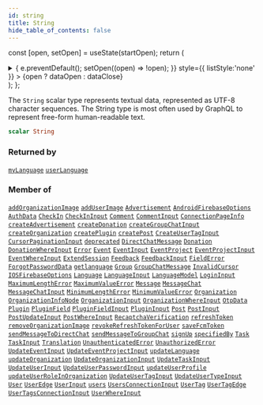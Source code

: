 ```yaml
---
id: string
title: String
hide_table_of_contents: false
---
```






const [open, setOpen] = useState(startOpen);
return (
<details {...(open ? { open: true } : {})} className="details" style={{ border:'none', boxShadow:'none', background:'var(--ifm-background-color)' }}>
<summary
onClick={(e) => {
e.preventDefault();
setOpen((open) => !open);
}}
style={{ listStyle:'none' }} >
{open ? dataOpen : dataClose}
</summary>
{open && children}
</details>
);
};

The `String` scalar type represents textual data, represented as UTF-8 character sequences. The String type is most often used by GraphQL to represent free-form human-readable text.

```graphql
scalar String
```

### Returned by

[`myLanguage`](../../../docs/schema/queries/my-language) <Badge class="secondary" text="query"/><Bullet />[`userLanguage`](../../../docs/schema/queries/user-language) <Badge class="secondary" text="query"/>

### Member of

[`addOrganizationImage`](../../../docs/schema/mutations/add-organization-image) <Badge class="secondary" text="mutation"/><Bullet />[`addUserImage`](../../../docs/schema/mutations/add-user-image) <Badge class="secondary" text="mutation"/><Bullet />[`Advertisement`](../../../docs/schema/objects/advertisement) <Badge class="secondary" text="object"/><Bullet />[`AndroidFirebaseOptions`](../../../docs/schema/objects/android-firebase-options) <Badge class="secondary" text="object"/><Bullet />[`AuthData`](../../../docs/schema/objects/auth-data) <Badge class="secondary" text="object"/><Bullet />[`CheckIn`](../../../docs/schema/objects/check-in) <Badge class="secondary" text="object"/><Bullet />[`CheckInInput`](../../../docs/schema/inputs/check-in-input) <Badge class="secondary" text="input"/><Bullet />[`Comment`](../../../docs/schema/objects/comment) <Badge class="secondary" text="object"/><Bullet />[`CommentInput`](../../../docs/schema/inputs/comment-input) <Badge class="secondary" text="input"/><Bullet />[`ConnectionPageInfo`](../../../docs/schema/objects/connection-page-info) <Badge class="secondary" text="object"/><Bullet />[`createAdvertisement`](../../../docs/schema/mutations/create-advertisement) <Badge class="secondary" text="mutation"/><Bullet />[`createDonation`](../../../docs/schema/mutations/create-donation) <Badge class="secondary" text="mutation"/><Bullet />[`createGroupChatInput`](../../../docs/schema/inputs/create-group-chat-input) <Badge class="secondary" text="input"/><Bullet />[`createOrganization`](../../../docs/schema/mutations/create-organization) <Badge class="secondary" text="mutation"/><Bullet />[`createPlugin`](../../../docs/schema/mutations/create-plugin) <Badge class="secondary" text="mutation"/><Bullet />[`createPost`](../../../docs/schema/mutations/create-post) <Badge class="secondary" text="mutation"/><Bullet />[`CreateUserTagInput`](../../../docs/schema/inputs/create-user-tag-input) <Badge class="secondary" text="input"/><Bullet />[`CursorPaginationInput`](../../../docs/schema/inputs/cursor-pagination-input) <Badge class="secondary" text="input"/><Bullet />[`deprecated`](../../../docs/schema/directives/deprecated) <Badge class="secondary" text="directive"/><Bullet />[`DirectChatMessage`](../../../docs/schema/objects/direct-chat-message) <Badge class="secondary" text="object"/><Bullet />[`Donation`](../../../docs/schema/objects/donation) <Badge class="secondary" text="object"/><Bullet />[`DonationWhereInput`](../../../docs/schema/inputs/donation-where-input) <Badge class="secondary" text="input"/><Bullet />[`Error`](../../../docs/schema/interfaces/error) <Badge class="secondary" text="interface"/><Bullet />[`Event`](../../../docs/schema/objects/event) <Badge class="secondary" text="object"/><Bullet />[`EventInput`](../../../docs/schema/inputs/event-input) <Badge class="secondary" text="input"/><Bullet />[`EventProject`](../../../docs/schema/objects/event-project) <Badge class="secondary" text="object"/><Bullet />[`EventProjectInput`](../../../docs/schema/inputs/event-project-input) <Badge class="secondary" text="input"/><Bullet />[`EventWhereInput`](../../../docs/schema/inputs/event-where-input) <Badge class="secondary" text="input"/><Bullet />[`ExtendSession`](../../../docs/schema/objects/extend-session) <Badge class="secondary" text="object"/><Bullet />[`Feedback`](../../../docs/schema/objects/feedback) <Badge class="secondary" text="object"/><Bullet />[`FeedbackInput`](../../../docs/schema/inputs/feedback-input) <Badge class="secondary" text="input"/><Bullet />[`FieldError`](../../../docs/schema/interfaces/field-error) <Badge class="secondary" text="interface"/><Bullet />[`ForgotPasswordData`](../../../docs/schema/inputs/forgot-password-data) <Badge class="secondary" text="input"/><Bullet />[`getlanguage`](../../../docs/schema/queries/getlanguage) <Badge class="secondary" text="query"/><Bullet />[`Group`](../../../docs/schema/objects/group) <Badge class="secondary" text="object"/><Bullet />[`GroupChatMessage`](../../../docs/schema/objects/group-chat-message) <Badge class="secondary" text="object"/><Bullet />[`InvalidCursor`](../../../docs/schema/objects/invalid-cursor) <Badge class="secondary" text="object"/><Bullet />[`IOSFirebaseOptions`](../../../docs/schema/objects/iosfirebase-options) <Badge class="secondary" text="object"/><Bullet />[`Language`](../../../docs/schema/objects/language) <Badge class="secondary" text="object"/><Bullet />[`LanguageInput`](../../../docs/schema/inputs/language-input) <Badge class="secondary" text="input"/><Bullet />[`LanguageModel`](../../../docs/schema/objects/language-model) <Badge class="secondary" text="object"/><Bullet />[`LoginInput`](../../../docs/schema/inputs/login-input) <Badge class="secondary" text="input"/><Bullet />[`MaximumLengthError`](../../../docs/schema/objects/maximum-length-error) <Badge class="secondary" text="object"/><Bullet />[`MaximumValueError`](../../../docs/schema/objects/maximum-value-error) <Badge class="secondary" text="object"/><Bullet />[`Message`](../../../docs/schema/objects/message) <Badge class="secondary" text="object"/><Bullet />[`MessageChat`](../../../docs/schema/objects/message-chat) <Badge class="secondary" text="object"/><Bullet />[`MessageChatInput`](../../../docs/schema/inputs/message-chat-input) <Badge class="secondary" text="input"/><Bullet />[`MinimumLengthError`](../../../docs/schema/objects/minimum-length-error) <Badge class="secondary" text="object"/><Bullet />[`MinimumValueError`](../../../docs/schema/objects/minimum-value-error) <Badge class="secondary" text="object"/><Bullet />[`Organization`](../../../docs/schema/objects/organization) <Badge class="secondary" text="object"/><Bullet />[`OrganizationInfoNode`](../../../docs/schema/objects/organization-info-node) <Badge class="secondary" text="object"/><Bullet />[`OrganizationInput`](../../../docs/schema/inputs/organization-input) <Badge class="secondary" text="input"/><Bullet />[`OrganizationWhereInput`](../../../docs/schema/inputs/organization-where-input) <Badge class="secondary" text="input"/><Bullet />[`OtpData`](../../../docs/schema/objects/otp-data) <Badge class="secondary" text="object"/><Bullet />[`Plugin`](../../../docs/schema/objects/plugin) <Badge class="secondary" text="object"/><Bullet />[`PluginField`](../../../docs/schema/objects/plugin-field) <Badge class="secondary" text="object"/><Bullet />[`PluginFieldInput`](../../../docs/schema/inputs/plugin-field-input) <Badge class="secondary" text="input"/><Bullet />[`PluginInput`](../../../docs/schema/inputs/plugin-input) <Badge class="secondary" text="input"/><Bullet />[`Post`](../../../docs/schema/objects/post) <Badge class="secondary" text="object"/><Bullet />[`PostInput`](../../../docs/schema/inputs/post-input) <Badge class="secondary" text="input"/><Bullet />[`PostUpdateInput`](../../../docs/schema/inputs/post-update-input) <Badge class="secondary" text="input"/><Bullet />[`PostWhereInput`](../../../docs/schema/inputs/post-where-input) <Badge class="secondary" text="input"/><Bullet />[`RecaptchaVerification`](../../../docs/schema/inputs/recaptcha-verification) <Badge class="secondary" text="input"/><Bullet />[`refreshToken`](../../../docs/schema/mutations/refresh-token) <Badge class="secondary" text="mutation"/><Bullet />[`removeOrganizationImage`](../../../docs/schema/mutations/remove-organization-image) <Badge class="secondary" text="mutation"/><Bullet />[`revokeRefreshTokenForUser`](../../../docs/schema/mutations/revoke-refresh-token-for-user) <Badge class="secondary" text="mutation"/><Bullet />[`saveFcmToken`](../../../docs/schema/mutations/save-fcm-token) <Badge class="secondary" text="mutation"/><Bullet />[`sendMessageToDirectChat`](../../../docs/schema/mutations/send-message-to-direct-chat) <Badge class="secondary" text="mutation"/><Bullet />[`sendMessageToGroupChat`](../../../docs/schema/mutations/send-message-to-group-chat) <Badge class="secondary" text="mutation"/><Bullet />[`signUp`](../../../docs/schema/mutations/sign-up) <Badge class="secondary" text="mutation"/><Bullet />[`specifiedBy`](../../../docs/schema/directives/specified-by) <Badge class="secondary" text="directive"/><Bullet />[`Task`](../../../docs/schema/objects/task) <Badge class="secondary" text="object"/><Bullet />[`TaskInput`](../../../docs/schema/inputs/task-input) <Badge class="secondary" text="input"/><Bullet />[`Translation`](../../../docs/schema/objects/translation) <Badge class="secondary" text="object"/><Bullet />[`UnauthenticatedError`](../../../docs/schema/objects/unauthenticated-error) <Badge class="secondary" text="object"/><Bullet />[`UnauthorizedError`](../../../docs/schema/objects/unauthorized-error) <Badge class="secondary" text="object"/><Bullet />[`UpdateEventInput`](../../../docs/schema/inputs/update-event-input) <Badge class="secondary" text="input"/><Bullet />[`UpdateEventProjectInput`](../../../docs/schema/inputs/update-event-project-input) <Badge class="secondary" text="input"/><Bullet />[`updateLanguage`](../../../docs/schema/mutations/update-language) <Badge class="secondary" text="mutation"/><Bullet />[`updateOrganization`](../../../docs/schema/mutations/update-organization) <Badge class="secondary" text="mutation"/><Bullet />[`UpdateOrganizationInput`](../../../docs/schema/inputs/update-organization-input) <Badge class="secondary" text="input"/><Bullet />[`UpdateTaskInput`](../../../docs/schema/inputs/update-task-input) <Badge class="secondary" text="input"/><Bullet />[`UpdateUserInput`](../../../docs/schema/inputs/update-user-input) <Badge class="secondary" text="input"/><Bullet />[`UpdateUserPasswordInput`](../../../docs/schema/inputs/update-user-password-input) <Badge class="secondary" text="input"/><Bullet />[`updateUserProfile`](../../../docs/schema/mutations/update-user-profile) <Badge class="secondary" text="mutation"/><Bullet />[`updateUserRoleInOrganization`](../../../docs/schema/mutations/update-user-role-in-organization) <Badge class="secondary" text="mutation"/><Bullet />[`UpdateUserTagInput`](../../../docs/schema/inputs/update-user-tag-input) <Badge class="secondary" text="input"/><Bullet />[`UpdateUserTypeInput`](../../../docs/schema/inputs/update-user-type-input) <Badge class="secondary" text="input"/><Bullet />[`User`](../../../docs/schema/objects/user) <Badge class="secondary" text="object"/><Bullet />[`UserEdge`](../../../docs/schema/objects/user-edge) <Badge class="secondary" text="object"/><Bullet />[`UserInput`](../../../docs/schema/inputs/user-input) <Badge class="secondary" text="input"/><Bullet />[`users`](../../../docs/schema/queries/users) <Badge class="secondary" text="query"/><Bullet />[`UsersConnectionInput`](../../../docs/schema/inputs/users-connection-input) <Badge class="secondary" text="input"/><Bullet />[`UserTag`](../../../docs/schema/objects/user-tag) <Badge class="secondary" text="object"/><Bullet />[`UserTagEdge`](../../../docs/schema/objects/user-tag-edge) <Badge class="secondary" text="object"/><Bullet />[`UserTagsConnectionInput`](../../../docs/schema/inputs/user-tags-connection-input) <Badge class="secondary" text="input"/><Bullet />[`UserWhereInput`](../../../docs/schema/inputs/user-where-input) <Badge class="secondary" text="input"/>
